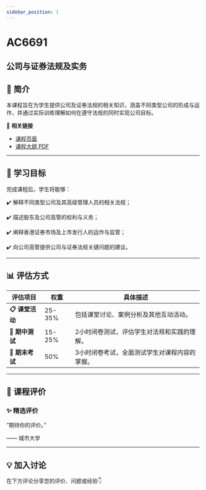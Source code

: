 ```yaml
---
sidebar_position: 1
---
```


# AC6691
## 公司与证券法规及实务

## **📘 简介**
本课程旨在为学生提供公司及证券法规的相关知识，涵盖不同类型公司的形成与运作，并通过实际训练理解如何在遵守法规的同时实现公司目标。

🔗 **相关链接**
- [课程页面](https://www.cityu.edu.hk/catalogue/pg/202425/course/AC6691.htm)
- [课程大纲 PDF](https://www.cityu.edu.hk/catalogue/pg/202425/course/AC6691.pdf)

---

## **🎯 学习目标**

完成课程后，学生将能够：


✔️ 解释不同类型公司及其高级管理人员的相关法规；

✔️ 描述股东及公司高管的权利与义务；

✔️ 阐释香港证券市场及上市发行人的运作与监管；

✔️ 向公司高管提供公司与证券法规关键问题的建议。

---

## **📊 评估方式**

| **评估项目**               | **权重** | **具体描述**                                                                                     |
|---------------------------|---------|-----------------------------------------------------------------------------------------------|
| **📋 课堂活动**             | 25-35%  | 包括课堂讨论、案例分析及其他互动活动。                                                          |
| **📝 期中测试**             | 15-25%  | 2小时闭卷测试，评估学生对法规和实践的理解。                                                     |
| **🎤 期末考试**             | 50%     | 3小时闭卷考试，全面测试学生对课程内容的掌握。                                                   |

---

## **💬 课程评价**

### ✨ **精选评价**
<div className={commentStyles.commentBox}>
    <p className={commentStyles.commentText}>
        “期待你的评价。”
    </p>
    <p className={commentStyles.commentAuthor}>—— 城市大学</p>
</div>

---

## **💡 加入讨论**

在下方评论分享您的评价、问题或经验👇
<Utterances />